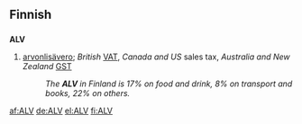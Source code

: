 ==Finnish==

==={{abbreviation|lang=fi}}===
'''ALV'''

# {{taxation|lang=fi}} [[arvonlisävero]]; ''British'' [[VAT]], ''Canada and US'' sales tax, ''Australia and New Zealand'' [[GST]]
#: ''The '''ALV''' in Finland is 17% on food and drink, 8% on transport and books, 22% on others.''

[[af:ALV]]
[[de:ALV]]
[[el:ALV]]
[[fi:ALV]]
